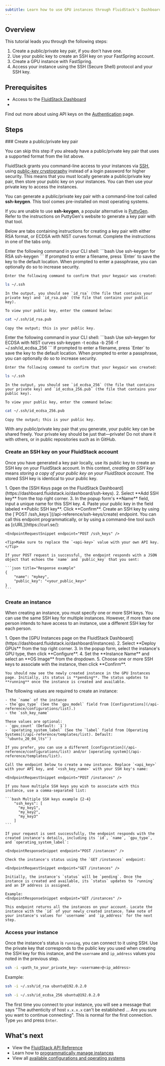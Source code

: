 ```yaml
---
subtitle: Learn how to use GPU instances through FluidStack's Dashboard or API
---
```


## Overview

This tutorial leads you through the following steps:

1. Create a public/private key pair, if you don't have one.
2. Use your public key to create an SSH key on your FastSpring account.
2. Create a GPU instance with FastSpring.
3. Access your instance using the SSH (Secure Shell) protocol and your SSH key.

## Prerequisites

 - Access to the [FluidStack Dashboard](https://dashboard.fluidstack.io)
 - <Markdown src="../snippets/api-key.mdx" />

 <Tip>Find out more about using API keys on the [Authentication](/authentication) page.</Tip>

## Steps

<Steps>
### Create a public/private key pair

<Markdown src="../snippets/public-key-formats.mdx" />

You can skip this step if you already have a public/private key pair that uses a supported format from the list above.

FluidStack grants you command-line access to your instances via [SSH](https://en.wikipedia.org/wiki/Secure_Shell), using [public-key cryptography](https://www.ssh.com/academy/ssh/public-key-authentication) instead of a login password for higher security. This means that you must locally generate a public/private key pair, then store your public key on your instances. You can then use your private key to access the instances.

You can generate a public/private key pair with a command-line tool called **ssh-keygen**. This tool comes pre-installed on most operating systems.

<Tip>If you are unable to use **ssh-keygen**, a popular alternative is [PuttyGen](https://www.puttygen.com/). Refer to the instructions on PuttyGen's website to generate a key pair with that tool.</Tip>

Below are tabs containing instructions for creating a key pair with either RSA format, or ECDSA with NIST curves format. Complete the instructions in one of the tabs only.

<Frame>
<Tabs>

  <Tab title="RSA">
    Enter the following command in your CLI shell:
```bash Use ssh-keygen for RSA
ssh-keygen
```
    If prompted to enter a filename, press `Enter` to save the key to the default location. When prompted to enter a passphrase, you can optionally do so to increase security.

    Enter the following command to confirm that your keypair was created:
```bash 
ls ~/.ssh
```
    In the output, you should see `id_rsa` (the file that contains your private key) and `id_rsa.pub` (the file that contains your public key).
    
    To view your public key, enter the command below:
```bash
cat ~/.ssh/id_rsa.pub
```
    Copy the output; this is your public key.

  </Tab>

  <Tab title="ECDSA with NIST curves">
    Enter the following command in your CLI shell:
```bash Use ssh-keygen for ECDSA with NIST curves
ssh-keygen -t ecdsa -b 256 -f ~/.ssh/id_ecdsa_256
```
    If prompted to enter a filename, press `Enter` to save the key to the default location. When prompted to enter a passphrase, you can optionally do so to increase security.

    Enter the following command to confirm that your keypair was created:
```bash 
ls ~/.ssh
```
    In the output, you should see `id_ecdsa_256` (the file that contains your private key) and `id_ecdsa_256.pub` (the file that contains your public key).
    
    To view your public key, enter the command below:

```bash 
cat ~/.ssh/id_ecdsa_256.pub
```
    Copy the output; this is your public key.

  </Tab>

</Tabs>
</Frame>

<Warning>
  With any public/private key pair that you generate, your public key can be shared freely. Your private key should be just that—private! Do not share it with others, or in public repositories such as in GitHub. 
</Warning>

### Create an SSH key on your FluidStack account

Once you have generated a key pair locally, use its public key to create an SSH key on your FluidStack account. In this context, _creating an SSH key_ means _storing a copy of your public key on your FluidStack account_. The stored SSH key is identical to your public key.

<AccordionGroup>

  <Accordion title="Use the FluidStack Dashboard">
    1. Open the [SSH Keys page on the FluidStack Dashboard](https://dashboard.fluidstack.io/dashboard/ssh-keys).
    2. Select **Add SSH key** from the top right corner.
    3. In the popup form's **Name** field, input a unique name for this SSH key. 
    4. Paste your public key in the field labeled **Public SSH key**. Click **Confirm**.
  </Accordion>

  <Accordion title="Use the FluidStack API">
    Create an SSH key by using the [`POST /ssh_keys`](/api-reference/ssh-keys/create) endpoint. You can call this endpoint programmatically, or by using a command-line tool such as [cURL](https://curl.se/):

    <EndpointRequestSnippet endpoint="POST /ssh_keys" />

    <Tip>Make sure to replace the `<api-key>` value with your own API key.</Tip>

    If your POST request is successful, the endpoint responds with a JSON object that echoes the `name` and `public_key` that you sent:

    ```json title="Response example"
    {
        "name": "mykey",
        "public_key": "<your_public_key>"
    }
    ```
  </Accordion>
  
</AccordionGroup>

### Create an instance

When creating an instance, you must specify one or more SSH keys. You can use the same SSH key for multiple instances. However, if more than one person intends to have access to an instance, use a different SSH key for each person.

<AccordionGroup>
  <Accordion title="Use the FluidStack Dashboard">
    1. Open the [GPU Instances page on the FluidStack Dashboard](https://dashboard.fluidstack.io/dashboard/instances).
    2. Select **Deploy GPUs** from the top right corner.
    3. In the popup form, select the instance's GPU type, then click **Configure**.
    4. Set the **Instance Name** and select an **OS Image** from the dropdown.
    5. Choose one or more SSH keys to associate with the instance, then click **Confirm**.

    You should now see the newly created instance in the GPU Instances page. Initially, its status is **pending**. The status updates to **running** once the instance is created and available. 
    
  </Accordion>

  <Accordion title="Use the FluidStack API">
    The following values are required to create an instance:

    - the `name` of the instance
    - the`gpu_type` (See the `gpu_model` field from [Configurations](/api-reference/configurations/list).)
    - the `ssh_key_name`
    
    These values are optional:
    - `gpu_count` (Default: `1`)
    - `operating_system_label` (See the `label` field from [Operating Systems](/api-reference/templates/list). Default: `"ubuntu_20_04_lts"`)

    If you prefer, you can use a different [configuration](/api-reference/configurations/list) and/or [operating system](/api-reference/templates/list). 

    Call the endpoint below to create a new instance. Replace `<api_key>` with your API key, and `<ssh_key_name>` with your SSH key's name:

    <EndpointRequestSnippet endpoint="POST /instances" />

    If you have multiple SSH keys you wish to associate with this instance, use a comma-separated list:

    ```bash Multiple SSH keys example {2-4}
        "ssh_keys": [
          "my_key1",
          "my_key2",
          "my_key3"
        ]
    ```

    If your request is sent successfully, the endpoint responds with the created instance's details, including its `id`, `name`, `gpu_type`, and `operating_system_label`:

    <EndpointResponseSnippet endpoint="POST /instances" />

    Check the instance's status using the `GET /instances` endpoint:

    <EndpointRequestSnippet endpoint="GET /instances" />

    Initially, the instance's `status` will be `pending`. Once the instance is created and available, its `status` updates to `running` and an IP address is assigned.

    Example:
    <EndpointResponseSnippet endpoint="GET /instances" />

    This endpoint returns all the instances on your account. Locate the instance with the `id` of your newly created instance. Take note of your instance's values for `username` and `ip_address` for the next step.

  </Accordion>
</AccordionGroup>

### Access your instance 

Once the instance's status is `running`, you can connect to it using SSH. Use the private key that corresponds to the public key you used when creating the SSH key for this instance, and the `username` and `ip_address` values you noted in the previous step. 

```bash title="bash"
ssh -i <path_to_your_private_key> <username>@<ip_address>
```

Example:
<CodeBlocks>
```bash title="RSA"
ssh -i ~/.ssh/id_rsa ubuntu@192.0.2.0
```
```bash title="ECDSA"
ssh -i ~/.ssh/id_ecdsa_256 ubuntu@192.0.2.0
```
</CodeBlocks>

<Note>The first time you connect to your instance, you will see a message that says "The authenticity of host `x.x.x.x` can't be established ... Are you sure you want to continue connecting". This is normal for the first connection. Type `yes` and press `Enter`.</Note>

</Steps>

## What's next

- View the [FluidStack API Reference](/api-reference)
- Learn how to [programmatically manage instances](/programmatic-instance-management)
- View all [available configurations and operating systems](/configurations-and-operating-systems#list-of-available-configurations)